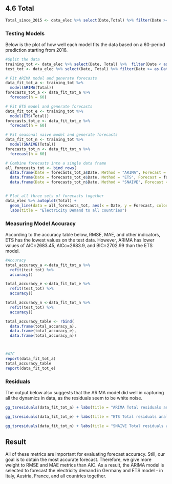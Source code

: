 
## 4.6 Total{.tabset}

```r
Total_since_2015 <- data_elec %>% select(Date,Total) %>% filter(Date >= as.Date("2015-01-01"))
```
### **Testing Models**
Below is the plot of how well each model fits the data based on a 60-period prediction starting from 2016. 
```r

#Split the data
training_tot <- data_elec %>% select(Date, Total) %>%  filter(Date < as.Date("2016-01-01"))
test_tot <- data_elec %>% select(Date, Total) %>% filter(Date >= as.Date("2016-01-01"))

# Fit ARIMA model and generate forecasts
data_fit_tot_a <- training_tot %>%
  model(ARIMA(Total))
forecasts_tot_a <- data_fit_tot_a %>%
  forecast(h = 60)

# Fit ETS model and generate forecasts
data_fit_tot_e <- training_tot %>%
  model(ETS(Total))
forecasts_tot_e <- data_fit_tot_e %>%
  forecast(h = 60)

# Fit seasonal naive model and generate forecasts
data_fit_tot_n <- training_tot %>%
  model(SNAIVE(Total))
forecasts_tot_n <- data_fit_tot_n %>%
  forecast(h = 60)

# Combine forecasts into a single data frame
all_forecasts_tot <- bind_rows(
  data.frame(Date = forecasts_tot_a$Date, Method = "ARIMA", Forecast = forecasts_tot_a$.mean),
  data.frame(Date = forecasts_tot_e$Date, Method = "ETS", Forecast = forecasts_tot_e$.mean),
  data.frame(Date = forecasts_tot_n$Date, Method = "SNAIVE", Forecast = forecasts_tot_n$.mean))


# Plot all three sets of forecasts together
data_elec %>% autoplot(Total) +
  geom_line(data = all_forecasts_tot, aes(x = Date, y = Forecast, color = Method)) +
  labs(title = "Electricity Demand to all countries")

```

### **Measuring Model Accuracy**
According to the accuracy table below, RMSE, MAE, and other indicators, ETS has the lowest values on the test data. However, ARIMA has lower values of AIC=2683.45, AICc=2683.9, and BIC=2702.99 than the ETS model. 
```r
#Accuracy
total_accuracy_a <-data_fit_tot_a %>%
  refit(test_tot) %>%
  accuracy()

total_accuracy_e <-data_fit_tot_e %>%
  refit(test_tot) %>%
  accuracy()

total_accuracy_n <-data_fit_tot_n %>%
  refit(test_tot) %>%
  accuracy()

total_accuracy_table <- rbind(
  data.frame(total_accuracy_a),
  data.frame(total_accuracy_e),
  data.frame(total_accuracy_n))



#AIC
report(data_fit_tot_a)
total_accuracy_table
report(data_fit_tot_e)

```


### **Residuals**
The output below also suggests that the ARIMA model did well in capturing all the dynamics in data, as the residuals seem to be white noise.
```r
gg_tsresiduals(data_fit_tot_a) + labs(title = "ARIMA Total residuals analysis")

gg_tsresiduals(data_fit_tot_e) + labs(title = "ETS Total residuals analysis")

gg_tsresiduals(data_fit_tot_n) + labs(title = "SNAIVE Total residuals analysis")
```



## Result
All of these metrics are important for evaluating forecast accuracy. Still, our goal is to obtain the most accurate forecast. Therefore, we give more weight to RMSE and MAE metrics than AIC.
As a result, the ARIMA model is selected to forecast the electricity demand in Germany and ETS model - in Italy, Austria, France, and all countries together.




















